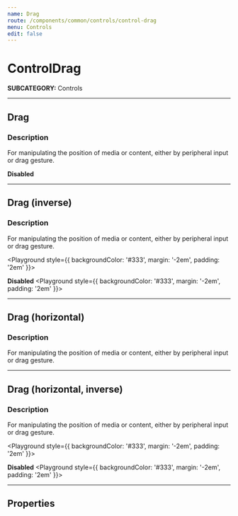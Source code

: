```yaml
---
name: Drag
route: /components/common/controls/control-drag
menu: Controls
edit: false
---
```



# ControlDrag
**SUBCATEGORY:** Controls

<hr />

## Drag
### Description
For manipulating the position of media or content, either by peripheral input or drag gesture.

<Playground>
  <ControlDrag />
</Playground>

**Disabled**
<Playground>
  <ControlDrag disabled />
</Playground>

<hr />

## Drag (inverse)
### Description
For manipulating the position of media or content, either by peripheral input or drag gesture.

<Playground style={{ backgroundColor: '#333', margin: '-2em', padding: '2em' }}>
  <ControlDrag inverse />
</Playground>

**Disabled**
<Playground style={{ backgroundColor: '#333', margin: '-2em', padding: '2em' }}>
  <ControlDrag inverse disabled />
</Playground>

<hr />

## Drag (horizontal)
### Description
For manipulating the position of media or content, either by peripheral input or drag gesture.

<Playground>
  <ControlDrag horizontal />
</Playground>

<Playground>
  <ControlDrag horizontal disabled />
</Playground>

<hr />

## Drag (horizontal, inverse)
### Description
For manipulating the position of media or content, either by peripheral input or drag gesture.

<Playground style={{ backgroundColor: '#333', margin: '-2em', padding: '2em' }}>
  <ControlDrag horizontal inverse />
</Playground>

**Disabled**
<Playground style={{ backgroundColor: '#333', margin: '-2em', padding: '2em' }}>
  <ControlDrag horizontal inverse disabled />
</Playground>

<hr />

## Properties
<Props of={ControlDrag} />
